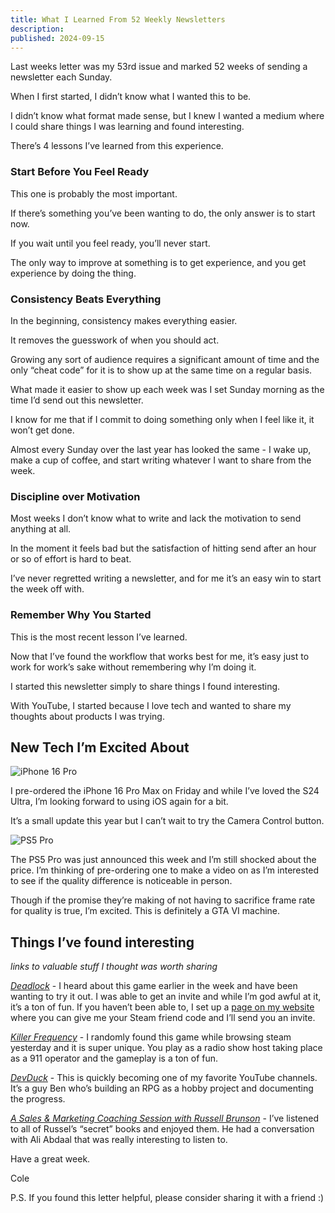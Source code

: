 ```yaml
---
title: What I Learned From 52 Weekly Newsletters
description:
published: 2024-09-15
---
```


Last weeks letter was my 53rd issue and marked 52 weeks of sending a newsletter each Sunday.

When I first started, I didn’t know what I wanted this to be.

I didn’t know what format made sense, but I knew I wanted a medium where I could share things I was learning and found interesting.

There’s 4 lessons I’ve learned from this experience.

### Start Before You Feel Ready

This one is probably the most important.

If there’s something you’ve been wanting to do, the only answer is to start now.

If you wait until you feel ready, you’ll never start.

The only way to improve at something is to get experience, and you get experience by doing the thing.

### Consistency Beats Everything

In the beginning, consistency makes everything easier.

It removes the guesswork of when you should act.

Growing any sort of audience requires a significant amount of time and the only “cheat code” for it is to show up at the same time on a regular basis.

What made it easier to show up each week was I set Sunday morning as the time I’d send out this newsletter.

I know for me that if I commit to doing something only when I feel like it, it won’t get done.

Almost every Sunday over the last year has looked the same - I wake up, make a cup of coffee, and start writing whatever I want to share from the week.

### Discipline over Motivation

Most weeks I don’t know what to write and lack the motivation to send anything at all.

In the moment it feels bad but the satisfaction of hitting send after an hour or so of effort is hard to beat.

I’ve never regretted writing a newsletter, and for me it’s an easy win to start the week off with.

### Remember Why You Started

This is the most recent lesson I’ve learned.

Now that I’ve found the workflow that works best for me, it’s easy just to work for work’s sake without remembering why I’m doing it.

I started this newsletter simply to share things I found interesting.

With YouTube, I started because I love tech and wanted to share my thoughts about products I was trying.

## New Tech I’m Excited About

![iPhone 16 Pro](https://d27j5b63daowy8.cloudfront.net/letters/what-i-learned-from-52-weekly-newsletters/iphone-16-pro.png)

I pre-ordered the iPhone 16 Pro Max on Friday and while I’ve loved the S24 Ultra, I’m looking forward to using iOS again for a bit.

It’s a small update this year but I can’t wait to try the Camera Control button.

![PS5 Pro](https://d27j5b63daowy8.cloudfront.net/letters/what-i-learned-from-52-weekly-newsletters/ps5-pro.png)

The PS5 Pro was just announced this week and I’m still shocked about the price. I’m thinking of pre-ordering one to make a video on as I’m interested to see if the quality difference is noticeable in person.

Though if the promise they’re making of not having to sacrifice frame rate for quality is true, I’m excited. This is definitely a GTA VI machine.

## Things I’ve found interesting

_links to valuable stuff I thought was worth sharing_

[_Deadlock_](https://store.steampowered.com/app/1422450/Deadlock/) - I heard about this game earlier in the week and have been wanting to try it out. I was able to get an invite and while I’m god awful at it, it’s a ton of fun. If you haven’t been able to, I set up a [page on my website](https://caccamise.link/deadlock) where you can give me your Steam friend code and I’ll send you an invite.

[_Killer Frequency_](https://store.steampowered.com/app/1903620/Killer_Frequency/) - I randomly found this game while browsing steam yesterday and it is super unique. You play as a radio show host taking place as a 911 operator and the gameplay is a ton of fun.

[_DevDuck_](https://www.youtube.com/@DevDuck/videos) - This is quickly becoming one of my favorite YouTube channels. It’s a guy Ben who’s building an RPG as a hobby project and documenting the progress.

[_A Sales & Marketing Coaching Session with Russell Brunson_](https://www.youtube.com/watch?v=zRIRk9wVKPo) - I’ve listened to all of Russel’s “secret” books and enjoyed them. He had a conversation with Ali Abdaal that was really interesting to listen to.

Have a great week.

Cole

P.S. If you found this letter helpful, please consider sharing it with a friend :)
